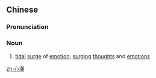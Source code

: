 ==Chinese==
{{zh-forms}}

===Pronunciation===
{{zh-pron
|m=xīncháo
|c=sam1 ciu4
|mn=qz:sim-tiau/xm,zz:sim-tiâu
|cat=n
}}

===Noun===
{{zh-noun}}

# [[tidal]] [[surge]] of [[emotion]]; [[surging]] [[thought]]s and [[emotion]]s

[[zh:心潮]]